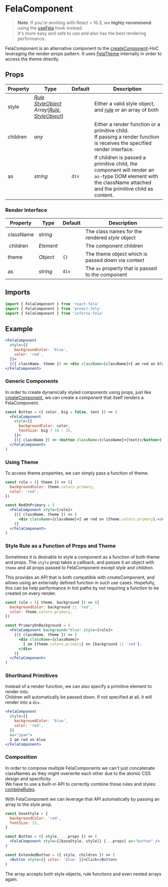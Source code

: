 # FelaComponent

> **Note**: If you're working with React > 16.3, we **highly recommend** using the [useFela](api/react-fela/useFela) hook instead.<br />It's more easy and safe to use and also has the best rendering performance.

FelaComponent is an alternative component to the [createComponent](api/react-fela/createComponent)-HoC leveraging the render-props pattern. It uses [FelaTheme](api/react-fela/FelaTheme) internally in order to access the theme directly.

## Props

| Property | Type                                                                                                                                                    | Default | Description                                                                                                                                                 |
| -------- | ------------------------------------------------------------------------------------------------------------------------------------------------------- | ------- | ----------------------------------------------------------------------------------------------------------------------------------------------------------- |
| style    | [_Rule_](basics/rules)<br />[_StyleObject_](basics/rules#style-object)<br />_Array_[[_Rule_](basics/rules), [_StyleObject_](basics/rules#style-object)] |         | Either a valid style object, and [rule](basics/rules) or an array of both                                                                                   |
| children | _any_                                                                                                                                                   |         | Either a render function or a primitive child.<br />If passing a render function is receives the specified render interface.                                |
| as       | _string_                                                                                                                                                | `div`   | If children is passed a primitive child, the component will render an `as`-type DOM element with the className attached and the primitive child as content. |

### Render Interface

| Property  | Type      | Default | Description                                       |
| --------- | --------- | ------- | ------------------------------------------------- |
| className | _string_  |         | The class names for the rendered _style_ object   |
|  children | _Element_ |         | The component children                            |
| theme     | _Object_  | `{}`    | The theme object which is passed down via context |
| as        | _string_  | `div`   | The `as` property that is passed to the component |

## Imports

```javascript nocopy
import { FelaComponent } from 'react-fela'
import { FelaComponent } from 'preact-fela'
import { FelaComponent } from 'inferno-fela'
```

## Example

```jsx
<FelaComponent
  style={{
    backgroundColor: 'blue',
    color: 'red',
  }}>
  {({ className, theme }) => <div className={className}>I am red on blue.</div>}
</FelaComponent>
```

### Generic Components

In order to create dynamically styled components using props, just like [createComponent](api/react-fela/createComponent), we can create a component that itself renders a FelaComponent.

```jsx name=Button.js
const Button = ({ color, big = false, text }) => (
  <FelaComponent
    style={{
      backgroundColor: color,
      fontSize: big ? 18 : 15,
    }}>
    {({ className }) => <button className={className}>{text}</button>}
  </FelaComponent>
)
```

### Using Theme

To access theme properties, we can simply pass a function of theme.

```jsx
const rule = ({ theme }) => ({
  backgroundColor: theme.colors.primary,
  color: 'red',
})

const RedOnPrimary = (
  <FelaComponent style={rule}>
    {({ className, theme }) => (
      <div className={className}>I am red on {theme.colors.primary}.</div>
    )}
  </FelaComponent>
)
```

### Style Rule as a Function of Props and Theme

Sometimes it is desirable to style a component as a function of both theme and
props. The `style` prop takes a callback, and passes it an object with `theme`
and all props passed to FelaComponent except _style_ and _children_.

This provides an API that is both compatible with createComponent, and allows
using an externally defined function in such use cases. Hopefully, this can
be help performance in hot paths by not requiring a function to be created on
every render.

```jsx
const rule = ({ theme, background }) => ({
  backgroundColor: background || 'red',
  color: theme.colors.primary,
})

const PrimaryOnBackground = (
  <FelaComponent background="blue" style={rule}>
    {({ className, theme }) => (
      <div className={className}>
        I am {theme.colors.primary} on {background || 'red'}.
      </div>
    )}
  </FelaComponent>
)
```

### Shorthand Primitives

Instead of a render function, we can also specify a primitive element to render into.<br />
Children will automatically be passed down. If not specified at all, it will render into a `div`.

```jsx
<FelaComponent
  style={{
    backgroundColor: 'blue',
    color: 'red',
  }}
  as="span">
  I am red on blue
</FelaComponent>
```

### Composition

In order to compose multiple FelaComponents we can't just concatenate classNames as they might overwrite each other due to the atomic CSS design and specificity.<br />
We have to use a built-in API to correctly combine those rules and styles: [combineRules](api/fela/combineRules).

With FelaComponent we can leverage that API automatically by passing an array to the _style_ prop.

```jsx
const baseStyle = {
  backgroundColor: 'red',
  fontSize: 15,
}

const Button = ({ style, ...props }) => (
  <FelaComponent style={[baseStyle, style]} {...props} as="button" />
)

const ExtendedButton = ({ style, children }) => (
  <Button style={{ color: 'blue' }}>Click</Button>
)
```

The array accepts both style objects, rule functions and even nested arrays again.
